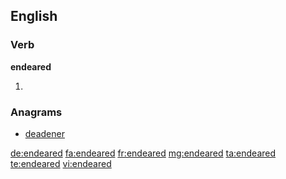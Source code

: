 ==English==

===Verb===
'''endeared'''

# {{en-past of|endear}}

===Anagrams===
* [[deadener#English|deadener]]

[[de:endeared]]
[[fa:endeared]]
[[fr:endeared]]
[[mg:endeared]]
[[ta:endeared]]
[[te:endeared]]
[[vi:endeared]]
